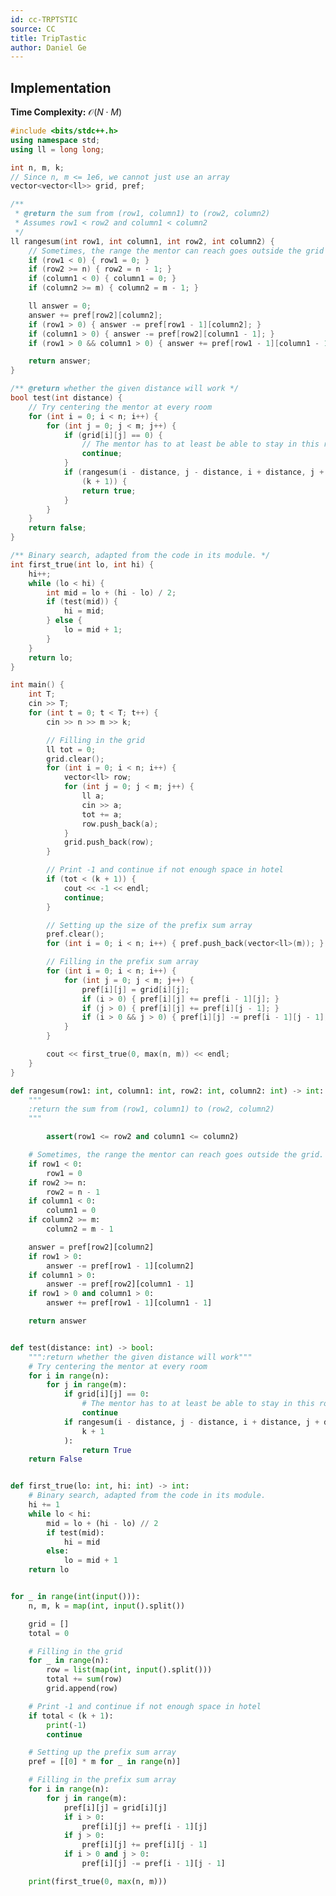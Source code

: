 ```yaml
---
id: cc-TRPTSTIC
source: CC
title: TripTastic
author: Daniel Ge
---
```


## Implementation

**Time Complexity:** $\mathcal{O}(N \cdot M)$

<LanguageSection>
<CPPSection>

```cpp
#include <bits/stdc++.h>
using namespace std;
using ll = long long;

int n, m, k;
// Since n, m <= 1e6, we cannot just use an array
vector<vector<ll>> grid, pref;

/**
 * @return the sum from (row1, column1) to (row2, column2)
 * Assumes row1 < row2 and column1 < column2
 */
ll rangesum(int row1, int column1, int row2, int column2) {
	// Sometimes, the range the mentor can reach goes outside the grid
	if (row1 < 0) { row1 = 0; }
	if (row2 >= n) { row2 = n - 1; }
	if (column1 < 0) { column1 = 0; }
	if (column2 >= m) { column2 = m - 1; }

	ll answer = 0;
	answer += pref[row2][column2];
	if (row1 > 0) { answer -= pref[row1 - 1][column2]; }
	if (column1 > 0) { answer -= pref[row2][column1 - 1]; }
	if (row1 > 0 && column1 > 0) { answer += pref[row1 - 1][column1 - 1]; }

	return answer;
}

/** @return whether the given distance will work */
bool test(int distance) {
	// Try centering the mentor at every room
	for (int i = 0; i < n; i++) {
		for (int j = 0; j < m; j++) {
			if (grid[i][j] == 0) {
				// The mentor has to at least be able to stay in this room
				continue;
			}
			if (rangesum(i - distance, j - distance, i + distance, j + distance) >=
			    (k + 1)) {
				return true;
			}
		}
	}
	return false;
}

/** Binary search, adapted from the code in its module. */
int first_true(int lo, int hi) {
	hi++;
	while (lo < hi) {
		int mid = lo + (hi - lo) / 2;
		if (test(mid)) {
			hi = mid;
		} else {
			lo = mid + 1;
		}
	}
	return lo;
}

int main() {
	int T;
	cin >> T;
	for (int t = 0; t < T; t++) {
		cin >> n >> m >> k;

		// Filling in the grid
		ll tot = 0;
		grid.clear();
		for (int i = 0; i < n; i++) {
			vector<ll> row;
			for (int j = 0; j < m; j++) {
				ll a;
				cin >> a;
				tot += a;
				row.push_back(a);
			}
			grid.push_back(row);
		}

		// Print -1 and continue if not enough space in hotel
		if (tot < (k + 1)) {
			cout << -1 << endl;
			continue;
		}

		// Setting up the size of the prefix sum array
		pref.clear();
		for (int i = 0; i < n; i++) { pref.push_back(vector<ll>(m)); }

		// Filling in the prefix sum array
		for (int i = 0; i < n; i++) {
			for (int j = 0; j < m; j++) {
				pref[i][j] = grid[i][j];
				if (i > 0) { pref[i][j] += pref[i - 1][j]; }
				if (j > 0) { pref[i][j] += pref[i][j - 1]; }
				if (i > 0 && j > 0) { pref[i][j] -= pref[i - 1][j - 1]; }
			}
		}

		cout << first_true(0, max(n, m)) << endl;
	}
}
```

</CPPSection>
<PySection>

```py
def rangesum(row1: int, column1: int, row2: int, column2: int) -> int:
	"""
	:return the sum from (row1, column1) to (row2, column2)
	"""

    	assert(row1 <= row2 and column1 <= column2)

	# Sometimes, the range the mentor can reach goes outside the grid.
	if row1 < 0:
		row1 = 0
	if row2 >= n:
		row2 = n - 1
	if column1 < 0:
		column1 = 0
	if column2 >= m:
		column2 = m - 1

	answer = pref[row2][column2]
	if row1 > 0:
		answer -= pref[row1 - 1][column2]
	if column1 > 0:
		answer -= pref[row2][column1 - 1]
	if row1 > 0 and column1 > 0:
		answer += pref[row1 - 1][column1 - 1]

	return answer


def test(distance: int) -> bool:
	""":return whether the given distance will work"""
	# Try centering the mentor at every room
	for i in range(n):
		for j in range(m):
			if grid[i][j] == 0:
				# The mentor has to at least be able to stay in this room
				continue
			if rangesum(i - distance, j - distance, i + distance, j + distance) >= (
				k + 1
			):
				return True
	return False


def first_true(lo: int, hi: int) -> int:
	# Binary search, adapted from the code in its module.
	hi += 1
	while lo < hi:
		mid = lo + (hi - lo) // 2
		if test(mid):
			hi = mid
		else:
			lo = mid + 1
	return lo


for _ in range(int(input())):
	n, m, k = map(int, input().split())

	grid = []
	total = 0

	# Filling in the grid
	for _ in range(n):
		row = list(map(int, input().split()))
		total += sum(row)
		grid.append(row)

	# Print -1 and continue if not enough space in hotel
	if total < (k + 1):
		print(-1)
		continue

	# Setting up the prefix sum array
	pref = [[0] * m for _ in range(n)]

	# Filling in the prefix sum array
	for i in range(n):
		for j in range(m):
			pref[i][j] = grid[i][j]
			if i > 0:
				pref[i][j] += pref[i - 1][j]
			if j > 0:
				pref[i][j] += pref[i][j - 1]
			if i > 0 and j > 0:
				pref[i][j] -= pref[i - 1][j - 1]

	print(first_true(0, max(n, m)))
```

</PySection>
</LanguageSection>
